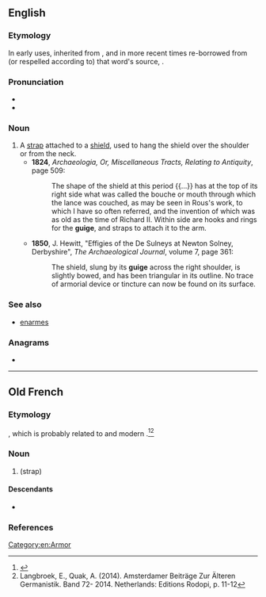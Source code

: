 {{also|guīgé}}
==English==
{{wikipedia}}

===Etymology===
In early uses, inherited from {{inh|en|enm|gige}}, and in more recent times re-borrowed from (or respelled according to) that word's source, {{bor|en|fro|guige}}.

===Pronunciation===
* {{IPA|en|/ɡiːʒ/|/ɡiːd͡ʒ/}}
* {{rhymes|en|iːʒ|iːdʒ|s=1}}

===Noun===
{{en-noun}}

# A [[strap]] attached to a [[shield]], used to hang the shield over the shoulder or from the neck.
#* '''1824''', ''Archaeologia, Or, Miscellaneous Tracts, Relating to Antiquity'', page 509:
#*: The shape of the shield at this period {{...}} has at the top of its right side what was called the bouche or mouth through which the lance was couched, as may be seen in Rous's work, to which I have so often referred, and the invention of which was as old as the time of Richard II. Within side are hooks and rings for the '''guige''', and straps to attach it to the arm.
#* '''1850''', J. Hewitt, "Effigies of the De Sulneys at Newton Solney, Derbyshire", ''The Archaeological Journal'', volume 7, page 361:
#*: The shield, slung by its '''guige''' across the right shoulder, is slightly bowed, and has been triangular in its outline. No trace of armorial device or tincture can now be found on its surface.

===See also===
* [[enarmes]]

===Anagrams===
* {{anagrams|en|a=eggiu|gigue}}

[[Category:en:Armor]]

----

==Old French==

===Etymology===
{{bor|fro|frk|*widdja}}, which is probably related to {{der|fro|gem-pro|*wiskaz|t=bundle of straw, hay}} and modern {{cog|nl|wis|t=twig, shoot}}.<ref>{{R:nl:Etymologiebank|wis2}}</ref><ref>Langbroek, E., Quak, A. (2014). Amsterdamer Beiträge Zur Älteren Germanistik. Band 72- 2014. Netherlands: Editions Rodopi, p. 11-12</ref>

===Noun===
{{fro-noun|f}}

# {{l|en|guige}} (strap)

====Descendants====
* {{desctree|enm|gige|bor=1}}

===References===
<references/>